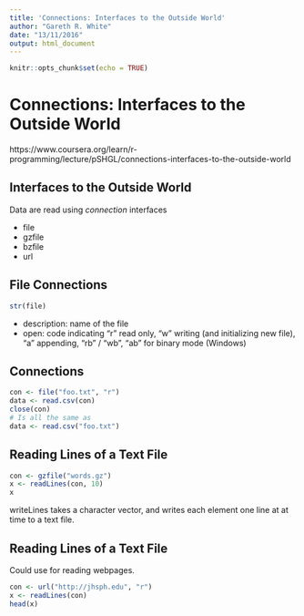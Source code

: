 ```yaml
---
title: 'Connections: Interfaces to the Outside World'
author: "Gareth R. White"
date: "13/11/2016"
output: html_document
---
```


```r
knitr::opts_chunk$set(echo = TRUE)
```

# Connections: Interfaces to the Outside World
https://www.coursera.org/learn/r-programming/lecture/pSHGL/connections-interfaces-to-the-outside-world

## Interfaces to the Outside World
Data are read using _connection_ interfaces

- file
- gzfile
- bzfile
- url

## File Connections

```r
str(file)
```

- description: name of the file
- open: code indicating "r" read only, "w" writing (and initializing new file), "a" appending, "rb" / "wb", "ab" for binary mode (Windows)

## Connections

```r
con <- file("foo.txt", "r")
data <- read.csv(con)
close(con)
# Is all the same as
data <- read.csv("foo.txt")
```


## Reading Lines of a Text File
```r
con <- gzfile("words.gz")
x <- readLines(con, 10)
x
```

writeLines takes a character vector, and writes each element one line at at time to a text file.

## Reading Lines of a Text File
Could use for reading webpages.

```r
con <- url("http://jhsph.edu", "r")
x <- readLines(con)
head(x)
```

